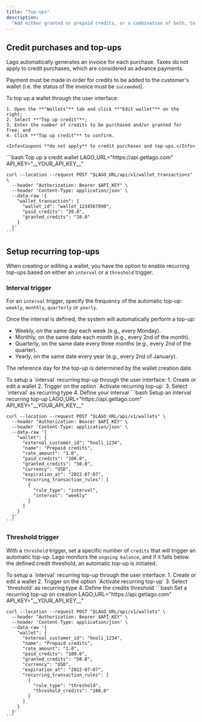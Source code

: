```yaml
---
title: "Top-ups"
description:
  "Add either granted or prepaid credits, or a combination of both, to the customer's wallet."
---
```


## Credit purchases and top-ups[](#credit-purchases-and-top-ups "Direct link to heading")

Lago automatically generates an invoice for each purchase. Taxes do not apply to
credit purchases, which are considered as advance payments.

Payment must be made in order for credits to be added to the customer's wallet
(i.e. the status of the invoice must be `succeeded`).

<Tabs>
  <Tab title="Dashboard">
    To top up a wallet through the user interface:

    1. Open the **"Wallets"** tab and click **"Edit wallet"** on the right;
    2. Select **"Top up credit"**;
    3. Enter the number of credits to be purchased and/or granted for free; and
    4. Click **"Top up credit"** to confirm.

    <Info>Coupons **do not apply** to credit purchases and top-ups.</Info>
  </Tab>
  <Tab title="API">
    ```bash Top up a credit wallet
    LAGO_URL="https://api.getlago.com"
    API_KEY="__YOUR_API_KEY__"

    curl --location --request POST "$LAGO_URL/api/v1/wallet_transactions" \
      --header "Authorization: Bearer $API_KEY" \
      --header 'Content-Type: application/json' \
      --data-raw '{
        "wallet_transaction": {
          "wallet_id": "wallet_1234567890",
          "paid_credits": "20.0",
          "granted_credits": "10.0"
        }
      }'
    ```
  </Tab>
</Tabs>


## Setup recurring top-ups

When creating or editing a wallet, you have the option to enable recurring top-ups based on either an `interval` or a `threshold` trigger.

### Interval trigger
For an `interval` trigger, specify the frequency of the automatic top-up: `weekly`, `monthly`, `quarterly` or `yearly`.

Once the interval is defined, the system will automatically perform a top-up:
- Weekly, on the same day each week (e.g., every Monday).
- Monthly, on the same date each month (e.g., every 2nd of the month).
- Quarterly, on the same date every three months (e.g., every 2nd of the quarter).
- Yearly, on the same date every year (e.g., every 2nd of January).

<Info>The reference day for the top-up is determined by the wallet creation date.</Info>

<Tabs>
  <Tab title="Dashboard">
    To setup a `interval` recurring top-up through the user interface:
    1. Create or edit a wallet
    2. Trigger on the option `Activate recurring top-up`
    3. Select `interval` as recurring type
    4. Define your interval
  </Tab>
  <Tab title="API">
    ```bash Setup an interval recurring top-up
    LAGO_URL="https://api.getlago.com"
    API_KEY="__YOUR_API_KEY__"

    curl --location --request POST "$LAGO_URL/api/v1/wallets" \
      --header "Authorization: Bearer $API_KEY" \
      --header 'Content-Type: application/json' \
      --data-raw '{
        "wallet": {
          "external_customer_id": "hooli_1234",
          "name": "Prepaid credits",
          "rate_amount": "1.0",
          "paid_credits": "100.0",
          "granted_credits": "50.0",
          "currency": "USD",
          "expiration_at": "2022-07-07",
          "recurring_transaction_rules": [
            {
              "rule_type": "interval",
              "interval": "weekly"
            }
          ]
        }
      }'
    ```
  </Tab>
</Tabs>

### Threshold trigger
With a `threshold` trigger, set a specific number of `credits` that will trigger an automatic top-up. Lago monitors the `ongoing balance`, and if it falls below the defined credit threshold, an automatic top-up is initiated.

<Tabs>
  <Tab title="Dashboard">
    To setup a `interval` recurring top-up through the user interface:
    1. Create or edit a wallet
    2. Trigger on the option `Activate recurring top-up`
    3. Select `threshold` as recurring type
    4. Define the credits threshold
  </Tab>
  <Tab title="API">
    ```bash Set a recurring top-up on creation
    LAGO_URL="https://api.getlago.com"
    API_KEY="__YOUR_API_KEY__"

    curl --location --request POST "$LAGO_URL/api/v1/wallets" \
      --header "Authorization: Bearer $API_KEY" \
      --header 'Content-Type: application/json' \
      --data-raw '{
        "wallet": {
          "external_customer_id": "hooli_1234",
          "name": "Prepaid credits",
          "rate_amount": "1.0",
          "paid_credits": "100.0",
          "granted_credits": "50.0",
          "currency": "USD",
          "expiration_at": "2022-07-07",
          "recurring_transaction_rules": [
            {
              "rule_type": "threshold",
              "threshold_credits": "100.0"
            }
          ]
        }
      }'
    ```
  </Tab>
</Tabs>